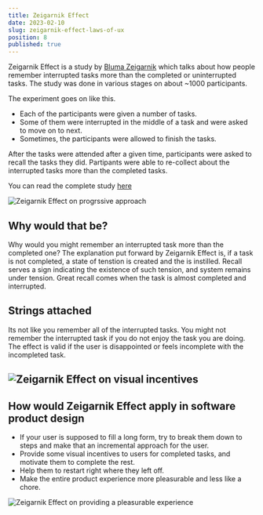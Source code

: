 ```yaml
---
title: Zeigarnik Effect
date: 2023-02-10
slug: zeigarnik-effect-laws-of-ux
position: 8
published: true
---
```


Zeigarnik Effect is a study by [Bluma Zeigarnik](https://en.wikipedia.org/wiki/Bluma_Zeigarnik) which talks about how people remember interrupted tasks more than the completed or uninterrupted tasks. The study was done in various stages on about ~1000 participants. 

The experiment goes on like this. 

- Each of the participants were given a number of tasks.
- Some of them were interrupted in the middle of a task and were asked to move on to next. 
- Sometimes, the participants were allowed to finish the tasks. 

After the tasks were attended after a given time, participants were asked to recall the tasks they did. Partipants were able to re-collect about the interrupted tasks more than the completed tasks. 

You can read the complete study [here](https://codeblab.com/wp-content/uploads/2009/12/On-Finished-and-Unfinished-Tasks.pdf)

![Zeigarnik Effect on progrssive approach](/images/posts/zeigarnik-effect/zeigarnik-effect-complete-form.png)

## Why would that be?

Why would you might remember an interrupted task more than the completed one? The explanation put forward by Zeigarnik Effect is, if a task is not completed, a state of tenstion is created and the 
<Dictionary 
word="quasi-need" 
explanation="in the social psychology of Kurt Lewin, a tension state that initiates goal-directed activity and that has an origin in intent or purpose rather than in a biological deficit." /> is instilled. 
Recall serves a sign indicating the existence of such tension, and system remains under tension. Great recall comes when the task is almost completed and interrupted.
## Strings attached

Its not like you remember all of the interrupted tasks. You might not remember the interrupted task if you do not enjoy the task you are doing. The effect is valid if the user is disappointed or feels incomplete with the incompleted task. 

![Zeigarnik Effect on visual incentives](/images/posts/zeigarnik-effect/zeigarnik-effect-profile-update.png)
---

## How would Zeigarnik Effect apply in software product design

- If your user is supposed to fill a long form, try to break them down to steps and make that an incremental approach for the user. 
- Provide some visual incentives to users for completed tasks, and motivate them to complete the rest.
- Help them to restart right where they left off.
- Make the entire product experience more pleasurable and less like a chore. 

![Zeigarnik Effect on providing a pleasurable experience](/images/posts/zeigarnik-effect/zeigarnik-effect-watching-video.png)